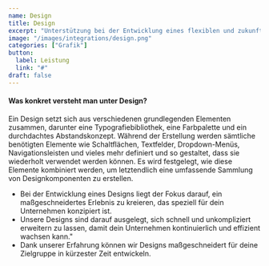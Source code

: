 ```yaml
---
name: Design
title: Design
excerpt: "Unterstützung bei der Entwicklung eines flexiblen und zukunftsweisenden Designs sowie einer sorgfältig konzipierten Bibliothek von Komponenten."
image: "/images/integrations/design.png"
categories: ["Grafik"]
button:
  label: Leistung
  link: "#"
draft: false
---
```


#### Was konkret versteht man unter Design?

Ein Design setzt sich aus verschiedenen grundlegenden Elementen zusammen, darunter eine Typografiebibliothek, eine Farbpalette und ein durchdachtes Abstandskonzept. Während der Erstellung werden sämtliche benötigten Elemente wie Schaltflächen, Textfelder, Dropdown-Menüs, Navigationsleisten und vieles mehr definiert und so gestaltet, dass sie wiederholt verwendet werden können. Es wird festgelegt, wie diese Elemente kombiniert werden, um letztendlich eine umfassende Sammlung von Designkomponenten zu erstellen.

- Bei der Entwicklung eines Designs liegt der Fokus darauf, ein maßgeschneidertes Erlebnis zu kreieren, das speziell für dein Unternehmen konzipiert ist.
- Unsere Designs sind darauf ausgelegt, sich schnell und unkompliziert erweitern zu lassen, damit dein Unternehmen kontinuierlich und effizient wachsen kann."
- Dank unserer Erfahrung können wir Designs maßgeschneidert für deine Zielgruppe in kürzester Zeit entwickeln.
